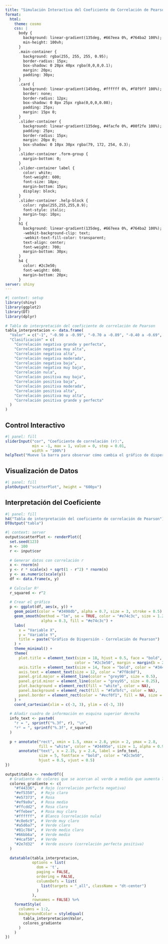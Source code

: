 ```yaml
---  
title: "Simulación Interactiva del Coeficiente de Correlación de Pearson"  
format: 
  html:
    theme: cosmo
    css: |
      body {
        background: linear-gradient(135deg, #667eea 0%, #764ba2 100%);
        min-height: 100vh;
      }
      .main-container {
        background: rgba(255, 255, 255, 0.95);
        border-radius: 15px;
        box-shadow: 0 20px 40px rgba(0,0,0,0.1);
        margin: 20px;
        padding: 30px;
      }
      .card {
        background: linear-gradient(145deg, #ffffff 0%, #f8f9ff 100%);
        border: none;
        border-radius: 12px;
        box-shadow: 0 8px 25px rgba(0,0,0,0.08);
        padding: 25px;
        margin: 15px 0;
      }
      .slider-container {
        background: linear-gradient(135deg, #4facfe 0%, #00f2fe 100%);
        padding: 25px;
        border-radius: 15px;
        margin: 20px 0;
        box-shadow: 0 10px 30px rgba(79, 172, 254, 0.3);
      }
      .slider-container .form-group {
        margin-bottom: 0;
      }
      .slider-container label {
        color: white;
        font-weight: 600;
        font-size: 18px;
        margin-bottom: 15px;
        display: block;
      }
      .slider-container .help-block {
        color: rgba(255,255,255,0.9);
        font-style: italic;
        margin-top: 10px;
      }
      h1 {
        background: linear-gradient(135deg, #667eea 0%, #764ba2 100%);
        -webkit-background-clip: text;
        -webkit-text-fill-color: transparent;
        text-align: center;
        font-weight: 700;
        margin-bottom: 30px;
      }
      h4 {
        color: #2c3e50;
        font-weight: 600;
        margin-bottom: 20px;
      }
server: shiny  
---  
```


::: {.main-container}

```r
#| context: setup  
library(shiny)  
library(ggplot2)  
library(DT)  
library(dplyr)
  
# Tabla de interpretación del coeficiente de correlación de Pearson  
tabla_interpretacion <- data.frame(  
  "Valor" = c("-1", "-0.90 a -0.99", "-0.70 a -0.89", "-0.40 a -0.69", "-0.20 a -0.39", "-0.01 a -0.19", "0", "0.01 a 0.19", "0.20 a 0.39", "0.40 a 0.69", "0.70 a 0.89", "0.90 a 0.99", "1"),
  "Clasificación" = c(
    "Correlación negativa grande y perfecta",
    "Correlación negativa muy alta",
    "Correlación negativa alta", 
    "Correlación negativa moderada",
    "Correlación negativa baja",
    "Correlación negativa muy baja",
    "Correlación nula",
    "Correlación positiva muy baja",
    "Correlación positiva baja",
    "Correlación positiva moderada",
    "Correlación positiva alta",
    "Correlación positiva muy alta",
    "Correlación positiva grande y perfecta"
  )  
)  
```

## Control Interactivo

::: {.slider-container}
```r
#| panel: fill
sliderInput("cor", "Coeficiente de correlación (r):",   
            min = -1, max = 1, value = 0, step = 0.01,
            width = "100%")  
helpText("Mueve la barra para observar cómo cambia el gráfico de dispersión según el valor de r.")  
```
:::

## Visualización de Datos

::: {.card}
```r
#| panel: fill  
plotOutput("scatterPlot", height = "600px")  
```
:::

## Interpretación del Coeficiente

::: {.card}
```r
#| panel: fill  
h4("Tabla de interpretación del coeficiente de correlación de Pearson")  
DTOutput("tabla")  
```
:::

```r
#| context: server  
output$scatterPlot <- renderPlot({  
  set.seed(123)  
  n <- 100  
  r <- input$cor  
  
  # Generar datos con correlación r  
  x <- rnorm(n)  
  y <- r * scale(x) + sqrt(1 - r^2) * rnorm(n)  
  y <- as.numeric(scale(y))  
  df <- data.frame(x, y)  
  
  # Calcular R²
  r_squared <- r^2
  
  # Crear el gráfico
  p <- ggplot(df, aes(x, y)) +  
    geom_point(color = "#3498db", alpha = 0.7, size = 3, stroke = 0.5) +
    geom_smooth(method = "lm", se = TRUE, color = "#e74c3c", size = 1.2, 
                alpha = 0.3, fill = "#e74c3c") +
    labs(  
      x = "Variable X",  
      y = "Variable Y",  
      title = paste("Gráfico de Dispersión - Correlación de Pearson")
    ) +  
    theme_minimal() +
    theme(
      plot.title = element_text(size = 18, hjust = 0.5, face = "bold", 
                               color = "#2c3e50", margin = margin(b = 20)),
      axis.title = element_text(size = 14, face = "bold", color = "#34495e"),
      axis.text = element_text(size = 12, color = "#7f8c8d"),
      panel.grid.major = element_line(color = "grey90", size = 0.5),
      panel.grid.minor = element_line(color = "grey95", size = 0.25),
      plot.background = element_rect(fill = "white", color = NA),
      panel.background = element_rect(fill = "#fafbfc", color = NA),
      panel.border = element_rect(color = "#ecf0f1", fill = NA, size = 1)
    ) +
    coord_cartesian(xlim = c(-3, 3), ylim = c(-3, 3))
  
  # Añadir cuadro de información en esquina superior derecha
  info_text <- paste0(
    "r = ", sprintf("%.3f", r), "\n",
    "r² = ", sprintf("%.3f", r_squared)
  )
  
  p + annotate("rect", xmin = 1.5, xmax = 2.8, ymin = 2, ymax = 2.8,
               fill = "white", color = "#34495e", size = 1, alpha = 0.95) +
      annotate("text", x = 2.15, y = 2.4, label = info_text,
               size = 5, fontface = "bold", color = "#2c3e50",
               hjust = 0.5, vjust = 0.5)
})  
  
output$tabla <- renderDT({  
  # Gradiente de colores que se acercan al verde a medida que aumenta la fuerza
  colores_gradiente <- c(
    "#f44336",  # Rojo (correlación perfecta negativa)
    "#ef5350",  # Rojo claro
    "#e57373",  # Rosa
    "#ef9a9a",  # Rosa medio
    "#ffcdd2",  # Rosa claro
    "#ffebee",  # Rosa muy claro
    "#ffffff",  # Blanco (correlación nula)
    "#c8e6c9",  # Verde muy claro
    "#a5d6a7",  # Verde claro
    "#81c784",  # Verde medio claro
    "#66bb6a",  # Verde medio
    "#4caf50",  # Verde
    "#2e7d32"   # Verde oscuro (correlación perfecta positiva)
  )
  
  datatable(tabla_interpretacion,
            options = list(
              dom = 't', 
              paging = FALSE,
              ordering = FALSE,
              columnDefs = list(
                list(targets = "_all", className = "dt-center")
              )
            ),
            rownames = FALSE) %>%
    formatStyle(
      columns = 1:2,
      backgroundColor = styleEqual(
        tabla_interpretacion$Valor,
        colores_gradiente
      )
    )
})  
```

:::